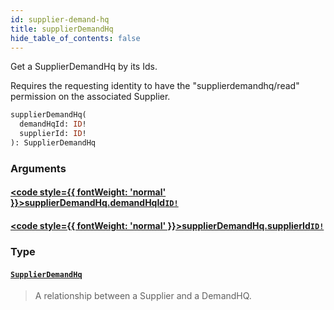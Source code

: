 ```yaml
---
id: supplier-demand-hq
title: supplierDemandHq
hide_table_of_contents: false
---
```








Get a SupplierDemandHq by its Ids.
            
Requires the requesting identity to have the "supplierdemandhq/read" permission on the associated Supplier.

```graphql
supplierDemandHq(
  demandHqId: ID!
  supplierId: ID!
): SupplierDemandHq
```


### Arguments

#### [<code style={{ fontWeight: 'normal' }}>supplierDemandHq.<b>demandHqId</b></code>](#)<Bullet />[`ID!`](/supply/api/graphql-admin/reference/scalars/id) <Badge class="secondary" text="non-null"/> <Badge class="secondary" text="scalar"/>
> 
> 

#### [<code style={{ fontWeight: 'normal' }}>supplierDemandHq.<b>supplierId</b></code>](#)<Bullet />[`ID!`](/supply/api/graphql-admin/reference/scalars/id) <Badge class="secondary" text="non-null"/> <Badge class="secondary" text="scalar"/>
> 
> 

### Type

#### [`SupplierDemandHq`](/supply/api/graphql-admin/reference/objects/supplier-demand-hq) <Badge class="secondary" text="object"/>
> A relationship between a Supplier and a DemandHQ.
> 





